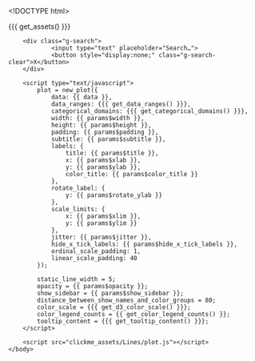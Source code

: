 <!DOCTYPE html>
<html>
    <head>
        <meta http-equiv="Content-Type" content="text/html; charset=utf-8"/>
        <base target="_blank"> <!-- open all links on a new tab -->

        <title>{{{ params$title }}}</title>

        {{{ get_assets() }}}

        <style>
            text{
                font-family: {{{ params$font }}};
            }
        </style>
    </head>

    <body>

        <div class="g-search">
                <input type="text" placeholder="Search…">
                <button style="display:none;" class="g-search-clear">X</button>
        </div>

        <script type="text/javascript">
            plot = new_plot({
                data: {{ data }},
                data_ranges: {{{ get_data_ranges() }}},
                categorical_domains: {{{ get_categorical_domains() }}},
                width: {{ params$width }},
                height: {{ params$height }},
                padding: {{ params$padding }},
                subtitle: {{ params$subtitle }},
                labels: {
                    title: {{ params$title }},
                    x: {{ params$xlab }},
                    y: {{ params$ylab }},
                    color_title: {{ params$color_title }}
                },
                rotate_label: {
                    y: {{ params$rotate_ylab }}
                },
                scale_limits: {
                    x: {{ params$xlim }},
                    y: {{ params$ylim }}
                },
                jitter: {{ params$jitter }},
                hide_x_tick_labels: {{ params$hide_x_tick_labels }},
                ordinal_scale_padding: 1,
                linear_scale_padding: 40
            });

            static_line_width = 5;
            opacity = {{ params$opacity }};
            show_sidebar = {{ params$show_sidebar }};
            distance_between_show_names_and_color_groups = 80;
            color_scale = {{{ get_d3_color_scale() }}};
            color_legend_counts = {{ get_color_legend_counts() }};
            tooltip_content = {{{ get_tooltip_content() }}};
        </script>

        <script src="clickme_assets/Lines/plot.js"></script>
    </body>
</html>

